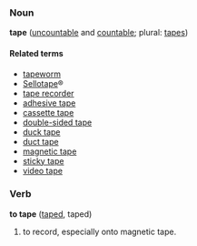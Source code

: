 ===Noun===
'''tape''' ([[uncountable]] and [[countable]]; plural: [[tapes]])

====Related terms====
*[[tapeworm]]
*[[Sellotape]]&reg;
*[[tape recorder]]
*[[adhesive tape]]
*[[cassette tape]]
*[[double-sided tape]]
*[[duck tape]]
*[[duct tape]]
*[[magnetic tape]]
*[[sticky tape]]
*[[video tape]]

===Verb===
'''to tape''' ([[taped]], taped)

# to record, especially onto magnetic tape.